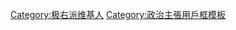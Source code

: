 {{Userbox
  |id=[[File:Murray Rothbard.jpg|50px]]
  |id-c=black
  |info=这个用户在政治光谱中居于'''[[極右派|<span style="color:#1100b7;">极右翼</span>]]'''。
  |info-c=#5f97ff
  |border-c=black
}} <includeonly>[[Category:极右派维基人]]</includeonly><noinclude>
[[Category:政治主張用戶框模板]]
</noinclude>